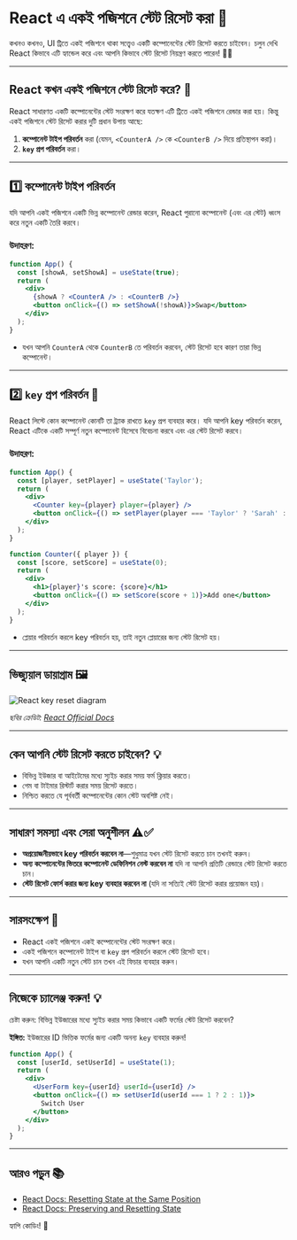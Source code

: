 # React এ একই পজিশনে স্টেট রিসেট করা 🔄

কখনও কখনও, UI ট্রিতে একই পজিশনে থাকা সত্ত্বেও একটি কম্পোনেন্টের স্টেট রিসেট করতে চাইবেন। চলুন দেখি React কিভাবে এটি হ্যান্ডেল করে এবং আপনি কিভাবে স্টেট রিসেট নিয়ন্ত্রণ করতে পারেন! 🧠✨

---

## React কখন একই পজিশনে স্টেট রিসেট করে? 🤔

React সাধারণত একটি কম্পোনেন্টের স্টেট সংরক্ষণ করে যতক্ষণ এটি ট্রিতে একই পজিশনে রেন্ডার করা হয়। কিন্তু একই পজিশনে স্টেট রিসেট করার দুটি প্রধান উপায় আছে:

1. **কম্পোনেন্ট টাইপ পরিবর্তন** করা (যেমন, `<CounterA />` কে `<CounterB />` দিয়ে প্রতিস্থাপন করা)।
2. **`key` প্রপ পরিবর্তন** করা।

---

## 1️⃣ কম্পোনেন্ট টাইপ পরিবর্তন

যদি আপনি একই পজিশনে একটি ভিন্ন কম্পোনেন্ট রেন্ডার করেন, React পুরানো কম্পোনেন্ট (এবং এর স্টেট) ধ্বংস করে নতুন একটি তৈরি করবে।

### উদাহরণ:

```jsx
function App() {
  const [showA, setShowA] = useState(true);
  return (
    <div>
      {showA ? <CounterA /> : <CounterB />}
      <button onClick={() => setShowA(!showA)}>Swap</button>
    </div>
  );
}
```

- যখন আপনি `CounterA` থেকে `CounterB` তে পরিবর্তন করবেন, স্টেট রিসেট হবে কারণ তারা ভিন্ন কম্পোনেন্ট।

---

## 2️⃣ `key` প্রপ পরিবর্তন 🔑

React লিস্টে কোন কম্পোনেন্ট কোনটি তা ট্র্যাক রাখতে `key` প্রপ ব্যবহার করে। যদি আপনি key পরিবর্তন করেন, React এটিকে একটি সম্পূর্ণ নতুন কম্পোনেন্ট হিসেবে বিবেচনা করবে এবং এর স্টেট রিসেট করবে।

### উদাহরণ:

```jsx
function App() {
  const [player, setPlayer] = useState('Taylor');
  return (
    <div>
      <Counter key={player} player={player} />
      <button onClick={() => setPlayer(player === 'Taylor' ? 'Sarah' : 'Taylor')}>Next player!</button>
    </div>
  );
}

function Counter({ player }) {
  const [score, setScore] = useState(0);
  return (
    <div>
      <h1>{player}'s score: {score}</h1>
      <button onClick={() => setScore(score + 1)}>Add one</button>
    </div>
  );
}
```

- প্লেয়ার পরিবর্তন করলে key পরিবর্তন হয়, তাই নতুন প্লেয়ারের জন্য স্টেট রিসেট হয়।

---

## ভিজ্যুয়াল ডায়াগ্রাম 🖼️

![React key reset diagram](https://react.dev/images/docs/diagrams/state-key-reset.png)

*ছবির ক্রেডিট: [React Official Docs](https://react.dev/learn/preserving-and-resetting-state#resetting-state-at-the-same-position)*

---

## কেন আপনি স্টেট রিসেট করতে চাইবেন? 💡

- বিভিন্ন ইউজার বা আইটেমের মধ্যে স্যুইচ করার সময় ফর্ম ক্লিয়ার করতে।
- গেম বা টাইমার রিস্টার্ট করার সময় রিসেট করতে।
- নিশ্চিত করতে যে পূর্ববর্তী কম্পোনেন্টের কোন স্টেট অবশিষ্ট নেই।

---

## সাধারণ সমস্যা এবং সেরা অনুশীলন ⚠️✅

- **অপ্রয়োজনীয়ভাবে key পরিবর্তন করবেন না**—শুধুমাত্র যখন স্টেট রিসেট করতে চান তখনই করুন।
- **অন্য কম্পোনেন্টের ভিতরে কম্পোনেন্ট ডেফিনিশন নেস্ট করবেন না** যদি না আপনি প্রতিটি রেন্ডারে স্টেট রিসেট করতে চান।
- **স্টেট রিসেট ফোর্স করার জন্য key ব্যবহার করবেন না** (যদি না সত্যিই স্টেট রিসেট করার প্রয়োজন হয়)।

---

## সারসংক্ষেপ 📝

- React একই পজিশনে একই কম্পোনেন্টের স্টেট সংরক্ষণ করে।
- একই পজিশনে কম্পোনেন্ট টাইপ বা `key` প্রপ পরিবর্তন করলে স্টেট রিসেট হবে।
- যখন আপনি একটি নতুন স্টেট চান তখন এই ফিচার ব্যবহার করুন।

---

## নিজেকে চ্যালেঞ্জ করুন! 💡

চেষ্টা করুন: বিভিন্ন ইউজারের মধ্যে স্যুইচ করার সময় কিভাবে একটি ফর্মের স্টেট রিসেট করবেন?

**ইঙ্গিত:** ইউজারের ID ভিত্তিক ফর্মের জন্য একটি অনন্য `key` ব্যবহার করুন!

```jsx
function App() {
  const [userId, setUserId] = useState(1);
  return (
    <div>
      <UserForm key={userId} userId={userId} />
      <button onClick={() => setUserId(userId === 1 ? 2 : 1)}>
        Switch User
      </button>
    </div>
  );
}
```

---

## আরও পড়ুন 📚
- [React Docs: Resetting State at the Same Position](https://react.dev/learn/preserving-and-resetting-state#resetting-state-at-the-same-position)
- [React Docs: Preserving and Resetting State](https://react.dev/learn/preserving-and-resetting-state)

হ্যাপি কোডিং! 🎉
